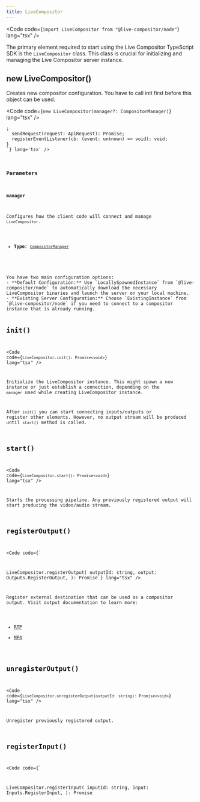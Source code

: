 ```yaml
---
title: LiveCompositor
---
```


<Code code={`import LiveCompositor from "@live-compositor/node"`} lang="tsx" />

The primary element required to start using the Live Compositor TypeScript SDK is the `LiveCompositor` class. This class is crucial for initializing and managing the Live Compositor server instance.

## new LiveCompositor()
Creates new compositor configuration. You have to call init first before this object can be used.

<Code code={`new LiveCompositor(manager?: CompositorManager)`} lang="tsx" />

<CollapsibleDetails summaryTitle='Type definitions' open>
<Code code={`
type CompositorManager {
  setupInstance(): Promise<void>;
  sendRequest(request: ApiRequest): Promise<object>;
  registerEventListener(cb: (event: unknown) => void): void;
}
`} lang='tsx' />
</CollapsibleDetails>

### Parameters

#### manager
Configures how the client code will connect and manage `LiveCompositor`. 

- **Type**: [`CompositorManager`](/ts-sdk/live-compositor#new-livecompositor)
<br/>
You have two main configuration options:
- **Default Configuration:** Use `LocallySpawnedInstance` from `@live-compositor/node` to automatically download the necessary LiveCompositor binaries and launch the server on your local machine.
- **Existing Server Configuration:** Choose `ExistingInstance` from `@live-compositor/node` if you need to connect to a compositor instance that is already running.

## init()
<Code code={`LiveCompositor.init(): Promise<void>`} lang="tsx" />

Initialize the LiveCompositor instance. This might spawn a new instance or just establish a connection, depending on the `manager` used while creating LiveCompositor instance.

After `init()` you can start connecting inputs/outputs or register other elements. However, no output stream will be produced until `start()` method is called.

## start()
<Code code={`LiveCompositor.start(): Promise<void>`} lang="tsx" />

Starts the processing pipeline. Any previously registered output will start producing the video/audio stream.

## registerOutput()
<Code code={`

LiveCompositor.registerOutput(
  outputId: string,
  output: Outputs.RegisterOutput,
): Promise<object>`} lang="tsx" />

Register external destination that can be used as a compositor output. Visit output documentation to learn more:
- [RTP](/ts-sdk/outputs/rtp)
- [MP4](/ts-sdk/outputs/mp4)

## unregisterOutput()
<Code code={`LiveCompositor.unregisterOutput(outputId: string): Promise<void>`} lang="tsx" />

Unregister previously registered output.

## registerInput()
<Code code={`

LiveCompositor.registerInput(
  inputId: string,
  input: Inputs.RegisterInput,
): Promise<object>`} lang="tsx" />

Register external source that can be used as a compositor input. Visit input documentation to learn more:
- [RTP](/ts-sdk/inputs/rtp)
- [MP4](/ts-sdk/inputs/mp4)

## unregisterInput()
<Code code={`LiveCompositor.unregisterInput(inputId: string): Promise<void>`} lang="tsx" />

Unregister previously registered input.

## registerImage()
<Code code={`

LiveCompositor.registerImage(
  imageId: string,
  image: Renderers.RegisterImage,
): Promise<void>`} lang="tsx" />

Register an image asset. See [Renderers.RegisterImage](/ts-sdk/renderers/image/#renderersregisterimage) to learn more.

## unregisterImage()
<Code code={`LiveCompositor.unregisterImage(imageId: string): Promise<void>`} lang="tsx" />

Unregister a previously registered image asset.

## registerShader()
<Code code={`

LiveCompositor.registerShader(
  shaderId: string,
  shader: Renderers.RegisterShader,
): Promise<void>`} lang="tsx" />

Register a shader. See [Renderers.RegisterShader](/ts-sdk/renderers/shader#renderersregistershader) to learn more.

## unregisterShader()
<Code code={`LiveCompositor.unregisterShader(shaderId: string): Promise<void>`} lang="tsx" />

Unregister a previously registered shader.

## registerWebRenderer()
<Code code={`

LiveCompositor.registerWebRenderer(
  instanceId: string,
  instance: Renderers.RegisterWebRenderer,
): Promise<object>`} lang="tsx" />

Register a web renderer instance. See [Renderers.RegisterWebRenderer](/ts-sdk/renderers/web-renderer#renderersregisterwebrenderer) to learn more.

## unregisterWebRenderer()
<Code code={`LiveCompositor.unregisterWebRenderer(instanceId: string): Promise<void>`} lang="tsx" />

Unregister a previously registered web renderer.
